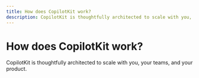 ```yaml
---
title: How does CopilotKit work?
description: CopilotKit is thoughtfully architected to scale with you, your teams, and your product.
---
```



# How does CopilotKit work?

CopilotKit is thoughtfully architected to scale with you, your teams, and your product.

<ImageZoom src="/images/architecture-diagram.png" className="rounded-2xl" width={1000} height={1000}/> 